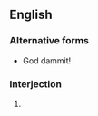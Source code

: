 ==English==

===Alternative forms===
* God dammit!

===Interjection===
{{en-interj|pos=god dammit!}}

# {{alternative form of|goddamn}}